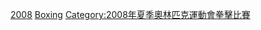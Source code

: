 {{See also|2008年夏季奧林匹克運動會拳擊比賽}}

{{categoryTOC}}
{{Commons category|2008 Summer Olympics boxers}}

[[Category:各年夏季奧林匹克運動會拳擊運動員|2008]]
[[Category:2008年夏季奧林匹克運動會運動員|Boxing]]
[[Category:2008年夏季奧林匹克運動會拳擊比賽|Category:2008年夏季奧林匹克運動會拳擊比賽]]
